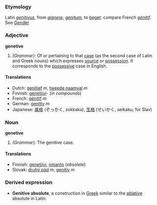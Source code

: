 ===Etymology===
Latin ''[[genitivus]]'', from ''[[gignere]]'', ''[[genitum]]'', to [[beget]]: compare French ''[[génitif]]''. See [[Gender]]
===Adjective===
'''genetive'''
#''(Grammar):'' Of or pertaining to that [[case]] (as the second case of Latin and Greek nouns) which expresses [[source]] or [[possession]].  It corresponds to the [[possessive]] case in English.
====Translations====
*Dutch: [[genitief ]] ''m'', [[tweede naamval]] ''m''
*Finnish: [[genetiivi]]- (''in compounds'')
*French: [[génitif]] ''m''
*German: [[genitiv]] ''m''
*Japanese: [[属格]] (ぞっかく, zokkaku), [[生格]] (せいかく, seikaku; for Slav)

===Noun===
'''genetive'''
#''(Grammar):'' The genitive case.
====Translations====
*Finnish: [[genetiivi]], [[omanto]] (''obsolete'')
*Slovak: [[druhý pád]] ''m'', [[genitív]] ''m''
===Derived expression===
*'''Genitive absolute''', a construction in [[Greek]] similar to the [[ablative]] absolute in Latin.